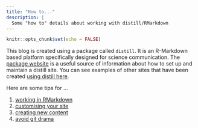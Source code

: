 ```yaml
---
title: "How to..."
description: |
  Some "how to" details about working with distill/RMarkdown
---
```


```r
knitr::opts_chunk$set(echo = FALSE)
```


This blog is created using a package called `distill`. It is an R-Markdown based platform specifically designed for science communication. The [package website](https://rstudio.github.io/distill/) is a useful source of information about how to set up and maintain a distill site.  You can see examples of other sites that have been created [using distill here](https://pkgs.rstudio.com/distill/articles/examples.html). 


Here are some tips for ...

1. [working in RMarkdown](markdown.html)
2. [customising your site](customise.html)
3. [creating new content](create_content.html)
4. [avoid git drama](git_tips.html)